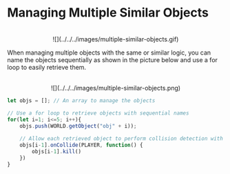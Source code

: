 
# Managing Multiple Similar Objects

<center>
<br/>
![](../../../images/multiple-similar-objects.gif)
</center>

When managing multiple objects with the same or similar logic, you can name the objects sequentially as shown in the picture below and use a for loop to easily retrieve them.

<center>
<br/>
![](../../../images/multiple-similar-objects.png)
</center>

```js copy showLineNumbers filename="similar-objects"
let objs = []; // An array to manage the objects

// Use a for loop to retrieve objects with sequential names
for(let i=1; i<=5; i++){
    objs.push(WORLD.getObject("obj" + i)); 
    
    // Allow each retrieved object to perform collision detection with onCollide
    objs[i-1].onCollide(PLAYER, function() {
        objs[i-1].kill()
    })
}
```
